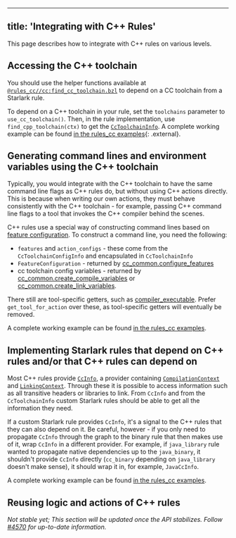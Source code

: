 
---
title: 'Integrating with C++ Rules'
---



This page describes how to integrate with C++ rules on various levels.

## Accessing the C++ toolchain 

You should use the helper functions available at
[`@rules_cc//cc:find_cc_toolchain.bzl`](https://github.com/bazelbuild/rules_cc/blob/main/cc/find_cc_toolchain.bzl)
to depend on a CC toolchain from a Starlark rule.

To depend on a C++ toolchain in your rule, set the `toolchains` parameter to
`use_cc_toolchain()`. Then, in the rule implementation, use
`find_cpp_toolchain(ctx)` to get the
[`CcToolchainInfo`](/rules/lib/providers/CcToolchainInfo). A complete working
example can be found [in the rules_cc
examples](https://github.com/bazelbuild/rules_cc/blob/main/examples/write_cc_toolchain_cpu/write_cc_toolchain_cpu.bzl){:
.external}.

## Generating command lines and environment variables using the C++ toolchain 

Typically, you would integrate with the C++ toolchain to have the same
command line flags as C++ rules do, but without using C++ actions directly.
This is because when writing our own actions, they must behave
consistently with the C++ toolchain - for example, passing C++ command line
flags to a tool that invokes the C++ compiler behind the scenes.

C++ rules use a special way of constructing command lines based on [feature
configuration](/docs/cc-toolchain-config-reference). To construct a command line,
you need the following:

* `features` and `action_configs` - these come from the `CcToolchainConfigInfo`
  and encapsulated in `CcToolchainInfo`
* `FeatureConfiguration` - returned by [cc_common.configure_features](/rules/lib/toplevel/cc_common#configure_features)
* cc toolchain config variables - returned by
  [cc_common.create_compile_variables](/rules/lib/toplevel/cc_common#create_compile_variables)
  or
  [cc_common.create_link_variables](/rules/lib/toplevel/cc_common#create_link_variables).

There still are tool-specific getters, such as
[compiler_executable](/rules/lib/providers/CcToolchainInfo#compiler_executable).
Prefer `get_tool_for_action` over these, as tool-specific getters will
eventually be removed.

A complete working example can be found
[in the rules_cc examples](https://github.com/bazelbuild/rules_cc/blob/main/examples/my_c_compile/my_c_compile.bzl).

## Implementing Starlark rules that depend on C++ rules and/or that C++ rules can depend on 

Most C++ rules provide
[`CcInfo`](/rules/lib/providers/CcInfo),
a provider containing [`CompilationContext`](/rules/lib/builtins/CompilationContext)
and
[`LinkingContext`](/rules/lib/builtins/LinkingContext).
Through these it is possible to access information such as all transitive headers
or libraries to link. From `CcInfo` and from the `CcToolchainInfo` custom
Starlark rules should be able to get all the information they need.

If a custom Starlark rule provides `CcInfo`, it's a signal to the C++ rules that
they can also depend on it. Be careful, however - if you only need to propagate
`CcInfo` through the graph to the binary rule that then makes use of it, wrap
`CcInfo` in a different provider. For example, if `java_library` rule wanted
to propagate native dependencies up to the `java_binary`, it shouldn't provide
`CcInfo` directly (`cc_binary` depending on `java_library` doesn't make sense),
it should wrap it in, for example, `JavaCcInfo`.

A complete working example can be found
[in the rules_cc examples](https://github.com/bazelbuild/rules_cc/blob/main/examples/my_c_archive/my_c_archive.bzl).


## Reusing logic and actions of C++ rules 

_Not stable yet; This section will be updated once the API stabilizes. Follow
[#4570](https://github.com/bazelbuild/bazel/issues/4570) for up-to-date
information._
